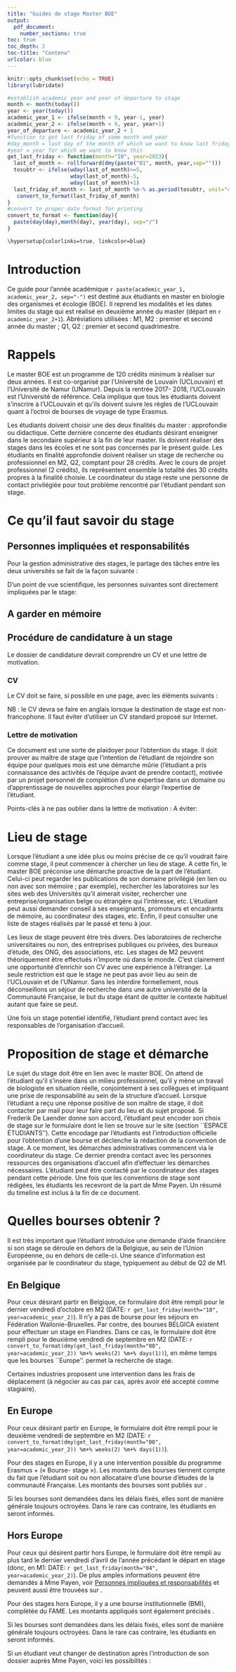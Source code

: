 ```yaml
---
title: "Guides de stage Master BOE"
output: 
  pdf_document: 
    number_sections: true
toc: true
toc_depth: 2
toc-title: "Contenu"
urlcolor: blue
---
```


```r
knitr::opts_chunk$set(echo = TRUE)
library(lubridate)
```

```r
#establish academic year and year of departure to stage
month <- month(today())
year <- year(today())
academic_year_1 <- ifelse(month < 9, year-1, year)
academic_year_2 <- ifelse(month < 9, year, year+1)
year_of_departure <- academic_year_2 + 1
#function to get last friday of some month and year
#day_month = last day of the month of which we want to know last friday
#year = year for which we want to know this
get_last_friday <- function(month="10", year=2023){
  last_of_month <- rollforward(dmy(paste("01", month, year,sep="")))
  tosubtr <- ifelse(wday(last_of_month)>=5,
                    wday(last_of_month)-5,
                    wday(last_of_month)+1)
  last_friday_of_month <- last_of_month %m-% as.period(tosubtr, unit="day")
   convert_to_format(last_friday_of_month)
}
#convert to proper date format for printing
convert_to_format <- function(day){
  paste(day(day),month(day), year(day), sep="/")
}

```

```css
\hypersetup{colorlinks=true, linkcolor=blue}
```

# Introduction

Ce guide pour l'année académique `r paste(academic_year_1, academic_year_2, sep="-")` est destiné aux étudiants en master en biologie des organismes et écologie (BOE). Il reprend les modalités et les dates limites du stage qui est réalisé en deuxième année du master (départ en `r academic_year_2+1`). Abréviations utilisées : M1, M2 : premier et second année du master ; Q1, Q2 : premier et second quadrimestre.

# Rappels

Le master BOE est un programme de 120 crédits minimum à réaliser sur deux années. Il est co-organisé par l'Université de Louvain (UCLouvain) et l'Université de Namur (UNamur). Depuis la rentrée 2017- 2018, l'UCLouvain est l'Université de référence. Cela implique que tous les étudiants doivent s'inscrire à l'UCLouvain et qu'ils doivent suivre les règles de l'UCLouvain quant à l'octroi de bourses de voyage de type Erasmus.

Les étudiants doivent choisir une des deux finalités du master : approfondie ou didactique. Cette dernière concerne des étudiants désirant enseigner dans le secondaire supérieur à la fin de leur master. Ils doivent réaliser des stages dans les écoles et ne sont pas concernés par le présent guide. Les étudiants en finalité approfondie doivent réaliser un stage de recherche ou professionnel en M2, Q2, comptant pour 28 crédits. Avec le cours de projet professionnel (2 crédits), ils représentent ensemble la totalité des 30 crédits propres à la finalité choisie. Le coordinateur du stage reste une personne de contact privilégiée pour tout problème rencontré par l'étudiant pendant son stage.

# Ce qu'il faut savoir du stage

## Personnes impliquées et responsabilités

Pour la gestion administrative des stages, le partage des tâches entre les deux universités se fait de la façon suivante :

\begin{itemize}
  \item La gestion du dossier administratif unique de mobilité est gérée à l'UNamur, par \href{mobility.sciences@unamur.be}{Mme Carole Payen}. Téléphone: 081/72 31 24. 
  \item L'interface pour la gestion des bourses de mobilité est gérée par l'UCLouvain, par  \href{aloysia.stephenne@uclouvain.be}{Mme Aloysia Stephenne} (qui reçoit les informations directement de Mme Payen, une fois toute la sélection des projets et lieux de stages est terminée)
\end{itemize}

D'un point de vue scientifique, les personnes suivantes sont directement impliquées par le stage:

\begin{itemize}
  \item L'étudiant : choix du stage et réalisation. L'étudiant est responsable pour la réalisation des travaux planifiés, et pour la communication avec l'UNamur / UCLouvain si cette réalisation serait mis en péril par n'importe quelle situation ou évènement ;
  \item Le maître de stage : la personne qui accueille l'étudiant dans son organisation. Cette personne est responsable pour l'encadrement de l'étudiant et son évaluation à la fin du stage ;
  \item Le superviseur de stage : un scientifique (typiquement un académique ou chercheur en postdoctorat) de l'UCLouvain, de l'UNamur, ou bien d'une autre institution (mais évidemment pas l'organisation d'acceuil), qui est responsable pour la lecture du rapport intermédiaire et l'identification d'un lecteur pour le rapport final. En cas de problèmes concernant les aspects scientifiques qui sont compliqués à discuter avec le maître de stage, le superviseur de stage sera aussi la personne à contacter. 
\end{itemize}

## A garder en mémoire

\begin{itemize}
  \item Le choix du stage est une étape importante qui implique parfois de longues démarches. Il est donc conseillé que l'étudiant commence sa réflexion dès son entrée en master et respecte scrupuleusement les deadlines, à la fois de l'UCLouvain/UNamur, mais également de l'université ou organisation d'accueil.
  \item Le projet de stage n'est pas nécessairement lié à celui du mémoire (cela peut être une expérience complémentaire ou tout à fait différente). Le choix n'est donc pas obligatoirement soumis à l'approbation du promoteur de mémoire.
  \item C'est une activité non-payante : l'étudiant ne devra pas accepter de payer des frais d'inscription, ni des frais de fonctionnement. Par contre, il se peut qu'on offre à l'étudiant une gratification (cela peut arriver en France ; cette aide financière ne fait pas perdre à l'étudiant le droit à une bourse Erasmus ou une Bourse d'Etudes de la Communauté Française).
  \item C'est une activité à temps plein : l'étudiant ne pourra pas suivre des cours (et donc ne pourra s'absenter du lieu de stage pour cela) ; les cours qui devraient être récupérés par des étudiants qui ont réalisé un séjour d'études en master 1, doivent être sélectionnés dans les programmes du Q1 (se concerter avec le responsable d'études de l'étudiant).
  \item Il faut se méfier des ``volunteer programs'' proposés par certains ONG : il s'agit souvent de travaux peu scientifiques (plutôt axés sur l'aide logistique à une association et l'étudiant peut se retrouver à jouer le "rôle de petites mains"). De plus, l'étudiant doit payer un droit d'inscription et l'entièreté de ce genre de programme est à ses frais.
  \item Le stage étant une première expérience d'insertion professionnelle (même dans le cas de la finalité approfondie où c'est le métier de chercheur qui est visé par le stage), il est intéressant d'y postuler comme si l'étudiant le faisait pour un job après ses études. Ci-dessous, quelques conseils pratiques à titre indicatif.
\end{itemize}

## Procédure de candidature à un stage

Le dossier de candidature devrait comprendre un CV et une lettre de motivation.

### CV

Le CV doit se faire, si possible en une page, avec les éléments suivants :

\begin{itemize}
 \item données ``civiles'' (nom, prénom, lieu et date de naissance, adresse légale, Tél/GSM, e-mail) ;
 \item formations (universitaires) : citer les grades (les informations à propos des études secondaires ne sont pas cruciales) ;
 \item le travail personnel de Bac 3 ou toute autre contribution personnelle qui ne serait pas liée au mémoire ;
 \item le grade en fin de Bac ;
 \item ``expertise scientifique'' (l'expérience pratique et théorique qui devrait être acquise dans le mémoire ; citer le titre du mémoire, le labo et l'encadrant) ;
 \item expérience utile (les domaines scientifiques et techniques qui sont familiers à l'étudiant) ;
 \item autres compétences (p.ex. linguistiques, connaissances de certaines outils informatiques) ;
 \item profil socio-culturel ou hobbies ou expérience personnelle (mettre en évidence des engagements sociaux et des responsabilités éventuelles dans des mouvements de jeunesses ou autres) ;
 \item références : coordonnées complètes de deux personnes qui sont d'accord de recommander l'étudiant, le cas échéant, demander leur autorisation avant d'insérer leurs noms et coordonnées complètes.
\end{itemize}

NB : le CV devra se faire en anglais lorsque la destination de stage est non-francophone. Il faut éviter d'utiliser un CV standard proposé sur Internet.

### Lettre de motivation

Ce document est une sorte de plaidoyer pour l'obtention du stage. Il doit prouver au maître de stage que l'intention de l'étudiant de rejoindre son équipe pour quelques mois est une démarche mûrie (l'étudiant a pris connaissance des activités de l'équipe avant de prendre contact), motivée par un projet personnel de complétion d'une expertise dans un domaine ou d'apprentissage de nouvelles approches pour élargir l'expertise de l'étudiant.

Points-clés à ne pas oublier dans la lettre de motivation :
\begin{itemize}
  \item les dates du stage ;
  \item les motivations scientifiques ou professionnelles du choix du laboratoire ;
  \item le nom de la personne de l’UNamur qui a éventuellement conseillé cet endroit de stage.
\end{itemize}

A éviter:
\begin{itemize}
  \item adresser le dossier à ``nobody'' (il faut identifier une personne qui se sentira ``reconnue'') ; une candidature adressée à une adresse e-mail ``générale'' a toutes les chances de ne pas être prise en considération, car n'arrivera peut-être pas jusqu'à la personne susceptible de superviser le stage de l'étudiant ;
  \item ``demander'' si on peut proposer un stage à l'étudiant (il vaut mieux proposer la collaboration de l'étudiant pour un sujet X ou Y décrit dans les activités de l'équipe) ;
  \item faire passer la motivation scientifique au second plan (i.e. après celle de pouvoir parler une autre langue et/ou de découvrir un autre pays durant le stage, p.ex.).
\end{itemize}

# Lieu de stage

Lorsque l'étudiant a une idée plus ou moins précise de ce qu'il voudrait faire comme stage, il peut commencer à chercher un lieu de stage. A cette fin, le master BOE préconise une démarche proactive de la part de l'étudiant. Celui-ci peut regarder les publications de son domaine privilégié (en lien ou non avec son mémoire ; par exemple), rechercher les laboratoires sur les sites web des Universités qu'il aimerait visiter, rechercher une entreprise/organisation belge ou étrangère qui l'intéresse, etc. L'étudiant peut aussi demander conseil à ses enseignants, promoteurs et encadrants de mémoire, au coordinateur des stages, etc. Enfin, il peut consulter une liste de stages réalisés par le passé et tenu à jour.

Les lieux de stage peuvent être très divers. Des laboratoires de recherche universitaires ou non, des entreprises publiques ou privées, des bureaux d'étude, des ONG, des associations, etc. Les stages de M2 peuvent théoriquement être effectués n'importe où dans le monde. C'est clairement une opportunité d'enrichir son CV avec une expérience à l'étranger. La seule restriction est que le stage ne peut pas avoir lieu au sein de l'UCLouvain et de l'UNamur. Sans les interdire formellement, nous déconseillons un séjour de recherche dans une autre université de la Communauté Française, le but du stage étant de quitter le contexte habituel autant que faire se peut.

Une fois un stage potentiel identifié, l'étudiant prend contact avec les responsables de l'organisation d'accueil. 

# Proposition de stage et démarche

Le sujet du stage doit être en lien avec le master BOE. On attend de l'étudiant qu'il s'insère dans un milieu professionnel, qu'il y mène un travail de biologiste en situation réelle, conjointement à ses collègues et impliquant une prise de responsabilité au sein de la structure d'accueil. Lorsque l'étudiant a reçu une réponse positive de son maître de stage, il doit contacter \href{frederik.delaender@unamur.be}{Frederik De Laender} par mail pour leur faire part du lieu et du sujet proposé. Si Frederik De Laender donne son accord, l'étudiant peut encoder son choix de stage sur le formulaire dont le lien se trouve sur le site \href{https://masterboe.be}{masterboe.be} (section ``ESPACE ÉTUDIANTS''). Cette encodage par l'étudiants est l'introduction officielle pour l'obtention d'une bourse et déclenche la rédaction de la convention de stage. A ce moment, les démarches administratives commencent via le coordinateur du stage. Ce dernier prendra contact avec les personnes ressources des organisations d'accueil afin d'effectuer les démarches nécessaires. L'étudiant peut être contacté par le coordinateur des stages pendant cette période. Une fois que les conventions de stage sont rédigées, les étudiants les recevront de la part de Mme Payen. Un résumé du timeline est inclus à la fin de ce document. 

# Quelles bourses obtenir ?

Il est très important que l'étudiant introduise une demande d'aide financière si son stage se déroule en dehors de la Belgique, au sein de l'Union Européenne, ou en dehors de celle-ci. Une séance d'information est organisée par le coordinateur du stage, typiquement au début de Q2 de M1.

## En Belgique

Pour ceux désirant partir en Belgique, ce formulaire doit être rempli pour le dernier vendredi d'octobre en M2 (DATE: `r get_last_friday(month="10", year=academic_year_2)`). Il n'y a pas de bourse pour les séjours en Fédération Wallonie-Bruxelles. Par contre, des bourses BELGICA existent pour effectuer un stage en Flandres. Dans ce cas, le formulaire doit être rempli pour le deuxième vendredi de septembre en M2 (DATE: `r convert_to_format(dmy(get_last_friday(month="08", year=academic_year_2)) %m+% weeks(2) %m+% days(1))`), en même temps que les bourses ``Europe''. \href{https://www.stage-entreprise-etudiant.be/haute-ecole-universite/fr/6973-accueil.html}{La plateforme UWE} permet la recherche de stage. 

Certaines industries proposent une intervention dans les frais de déplacement (à négocier au cas par cas, après avoir été accepté comme stagiaire).

## En Europe

Pour ceux désirant partir en Europe, le formulaire doit être rempli pour le deuxième vendredi de septembre en M2 (DATE: `r convert_to_format(dmy(get_last_friday(month="08", year=academic_year_2)) %m+% weeks(2) %m+% days(1))`). 

Pour des stages en Europe, il y a une intervention possible du programme Erasmus + (« Bourse- stage »). Les montants des bourses tiennent compte du fait que l’étudiant soit ou non allocataire d'une bourse d'études de la communauté Française. Les montants des bourses sont publiés sur  \href{https://intranet.uclouvain.be/fr/myucl/administrations/adri/bourses-de-mobilite.html}{cette page}.

Si les bourses sont demandées dans les délais fixés, elles sont de manière générale toujours octroyées. Dans le rare cas contraire, les étudiants en seront informés. 

## Hors Europe

Pour ceux qui désirent partir hors Europe, le formulaire doit être rempli au plus tard le dernier vendredi d’avril de l’année précédant le départ en stage (donc, en M1: DATE: `r get_last_friday(month="04", year=academic_year_2)`). De plus amples informations peuvent être demandés à Mme Payen, voir [Personnes impliquées et responsabilités] et peuvent aussi être trouvées sur \href{https://uclouvain.be/17574.html}{ce site}.  

Pour des stages hors Europe, il y a une bourse institutionnelle (BMI), complétée du FAME. Les montants appliqués sont également précisés \href{https://intranet.uclouvain.be/fr/myucl/administrations/adri/bourses-de-mobilite.html}{ici}.   

Si les bourses sont demandées dans les délais fixés, elles sont de manière générale toujours octroyées. Dans le rare cas contraire, les étudiants en seront informés. 

Si un étudiant veut changer de destination après l’introduction de son dossier auprès Mme Payen, voici les possibilités : 
\begin{itemize}
  \item Une destination EU ne peut pas être transformée en non-EU ;
  \item Une destination non-EU peut être transformée en destination EU, si l'information est donnée avant la deadline pour les introductions de demandes de bourses pour les destinations EU (voir timeline) ;
\end{itemize}


